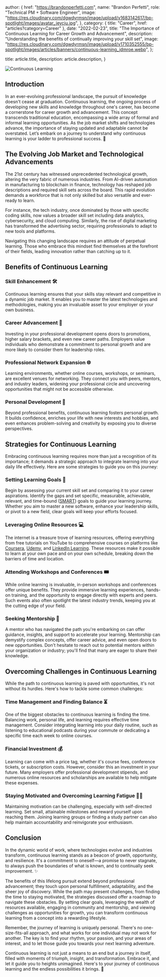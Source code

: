 
  author: {
    href: "https://brandonperfetti.com",
    name: "Brandon Perfetti",
    role: "Technical PM + Software Engineer",
    image:
      "https://res.cloudinary.com/dgwdyrmsn/image/upload/v1683142617/bp-spotlight/images/avatar_jeycju.jpg",
  },
  category: { title: "Career", href: "articles?category=Career" },
  date: "2022-02-23",
  title:
    "The Importance of Continuous Learning for Career Growth and Advancement",
  description:
    "Understanding the benefits of continually improving your skill set",
  image:
    "https://res.cloudinary.com/dgwdyrmsn/image/upload/v1710352555/bp-spotlight/images/articles/banners/continuous-learning_jdmroe.webp",
};

  title: article.title,
  description: article.description,
}


<img className="mx-auto" src={article.image} alt="Continuous Learning" />

## Introduction

In an ever-evolving professional landscape, the pursuit of knowledge doesn't cease at graduation. Continuous learning, the ongoing process of developing new skills and knowledge throughout one's career, has become a cornerstone for career growth and advancement. This concept transcends traditional education, encompassing a wide array of formal and informal learning opportunities. As the job market shifts and technologies advance, the importance of staying updated and adaptable cannot be overstated. Let’s embark on a journey to understand why continuous learning is your ladder to professional success. 🌟

## The Evolving Job Market and Technological Advancements

The 21st century has witnessed unprecedented technological growth, altering the very fabric of numerous industries. From AI-driven automation in manufacturing to blockchain in finance, technology has reshaped job descriptions and required skill sets across the board. This rapid evolution demands a workforce that is not only skilled but also versatile and ever-ready to learn.

For instance, the tech industry, once dominated by those with specific coding skills, now values a broader skill set including data analytics, cybersecurity, and cloud computing. Similarly, the rise of digital marketing has transformed the advertising sector, requiring professionals to adapt to new tools and platforms.

Navigating this changing landscape requires an attitude of perpetual learning. Those who embrace this mindset find themselves at the forefront of their fields, leading innovation rather than catching up to it.

## Benefits of Continuous Learning

### Skill Enhancement 🛠️
Continuous learning ensures that your skills stay relevant and competitive in a dynamic job market. It enables you to master the latest technologies and methodologies, making you an invaluable asset to your employer or your own business.

### Career Advancement 🚀
Investing in your professional development opens doors to promotions, higher salary brackets, and even new career paths. Employers value individuals who demonstrate a commitment to personal growth and are more likely to consider them for leadership roles.

### Professional Network Expansion 🌐
Learning environments, whether online courses, workshops, or seminars, are excellent venues for networking. They connect you with peers, mentors, and industry leaders, widening your professional circle and uncovering opportunities that might not be accessible otherwise.

### Personal Development 🌱
Beyond professional benefits, continuous learning fosters personal growth. It builds confidence, enriches your life with new interests and hobbies, and even enhances problem-solving and creativity by exposing you to diverse perspectives.

## Strategies for Continuous Learning

Embracing continuous learning requires more than just a recognition of its importance; it demands a strategic approach to integrate learning into your daily life effectively. Here are some strategies to guide you on this journey:

### Setting Learning Goals 🎯
Begin by assessing your current skill set and comparing it to your career aspirations. Identify the gaps and set specific, measurable, achievable, relevant, and time-bound ([SMART](https://en.wikipedia.org/wiki/SMART_criteria)) goals to guide your learning journey. Whether you aim to master a new software, enhance your leadership skills, or pivot to a new field, clear goals will keep your efforts focused.

### Leveraging Online Resources 💻
The internet is a treasure trove of learning resources, offering everything from free tutorials on YouTube to comprehensive courses on platforms like [Coursera](https://www.coursera.org/), [Udemy](https://www.udemy.com/), and [LinkedIn Learning](https://www.linkedin.com/learning/). These resources make it possible to learn at your own pace and on your own schedule, breaking down the barriers of time and location.

### Attending Workshops and Conferences 🎟️
While online learning is invaluable, in-person workshops and conferences offer unique benefits. They provide immersive learning experiences, hands-on training, and the opportunity to engage directly with experts and peers. Such events also often spotlight the latest industry trends, keeping you at the cutting edge of your field.

### Seeking Mentorship 👥
A mentor who has navigated the path you're embarking on can offer guidance, insights, and support to accelerate your learning. Mentorship can demystify complex concepts, offer career advice, and even open doors to new opportunities. Don't hesitate to reach out to potential mentors within your organization or industry; you'll find that many are eager to share their knowledge.

## Overcoming Challenges in Continuous Learning

While the path to continuous learning is paved with opportunities, it's not without its hurdles. Here's how to tackle some common challenges:

### Time Management and Finding Balance ⏳
One of the biggest obstacles to continuous learning is finding the time. Balancing work, personal life, and learning requires effective time management. Consider integrating learning into your daily routine, such as listening to educational podcasts during your commute or dedicating a specific time each week to online courses.

### Financial Investment 💰
Learning can come with a price tag, whether it's course fees, conference tickets, or subscription costs. However, consider this an investment in your future. Many employers offer professional development stipends, and numerous online resources and scholarships are available to help mitigate these expenses.

### Staying Motivated and Overcoming Learning Fatigue 🏋️‍♂️
Maintaining motivation can be challenging, especially with self-directed learning. Set small, attainable milestones and reward yourself upon reaching them. Joining learning groups or finding a study partner can also help maintain accountability and reinvigorate your enthusiasm.

## Conclusion

In the dynamic world of work, where technologies evolve and industries transform, continuous learning stands as a beacon of growth, opportunity, and resilience. It's a commitment to oneself—a promise to never stagnate, to always push the boundaries of what is known, and to continually seek improvement. ✨

The benefits of this lifelong pursuit extend beyond professional advancement; they touch upon personal fulfillment, adaptability, and the sheer joy of discovery. While the path may present challenges, from finding the time to staying motivated, the strategies discussed offer a roadmap to navigate these obstacles. By setting clear goals, leveraging the wealth of resources available, engaging in community and mentorship, and viewing challenges as opportunities for growth, you can transform continuous learning from a concept into a rewarding lifestyle.

Remember, the journey of learning is uniquely personal. There's no one-size-fits-all approach, and what works for one individual may not work for another. The key is to find your rhythm, your passion, and your areas of interest, and to let those guide you towards your next learning adventure.

Continuous learning is not just a means to an end but a journey in itself, filled with moments of triumph, insight, and transformation. Embrace it, and let it guide you to heights unimagined. Here's to your journey of continuous learning and the endless possibilities it brings. 🚀

